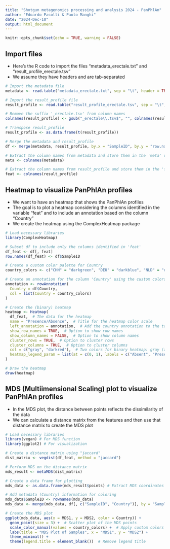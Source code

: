 ---
title: "Shotgun metagenomics processing and analysis 2024 - PanPhlAn"
author: "Edoardo Pasolli & Paolo Manghi"
date: "2024-Dec-10"
output: html_document
---

```{r setup, include=FALSE}
knitr::opts_chunk$set(echo = TRUE, warning = FALSE)
```

## Import files

- Here's the R code to import the files "metadata_erectale.txt" and "result_profile_erectale.tsv"
- We assume they have headers and are tab-separated

```{r}
# Import the metadata file
metadata <- read.table("metadata_erectale.txt", sep = "\t", header = TRUE)

# Import the result_profile file
result_profile <- read.table("result_profile_erectale.tsv", sep = "\t", header = TRUE, row.names = 1, check.names = FALSE)

# Remove the suffix '_erectale.tsv' from column names
colnames(result_profile) <- gsub("_erectale\\.tsv$", "", colnames(result_profile))

# Transpose result_profile
result_profile <- as.data.frame(t(result_profile))

# Merge the metadata and result_profile
df <- merge(metadata, result_profile, by.x = "SampleID", by.y = "row.names", all = FALSE)

# Extract the column names from metadata and store them in the 'meta' variable
meta <- colnames(metadata)

# Extract the column names from result_profile and store them in the 'feat' variable
feat <- colnames(result_profile)
```

## Heatmap to visualize PanPhlAn profiles

- We want to have an heatmap that shows the PanPhlAn profiles
- The goal is to plot a heatmap considering the columns identified in the variable "feat" and to include an annotation based on the column "Country"
- We create the heatmap using the ComplexHeatmap package

```{r}
# Load necessary libraries
library(ComplexHeatmap)

# Subset df to include only the columns identified in 'feat'
df_feat <- df[, feat]
row.names(df_feat) <- df$SampleID

# Create a custom color palette for Country
country_colors <- c("CHN" = "darkgreen", "DEU" = "darkblue", "NLD" = "orange", "RUS" = "purple")

# Create an annotation for the column 'Country' using the custom colors
annotation <- rowAnnotation(
  Country = df$Country,
  col = list(Country = country_colors)
)

# Create the (binary) heatmap
heatmap <- Heatmap(
  df_feat,  # The data for the heatmap
  name = "Presence/Absence",  # Title for the heatmap color scale
  left_annotation = annotation,  # Add the country annotation to the top of the heatmap
  show_row_names = TRUE,  # Option to show row names
  show_column_names = FALSE,  # Option to show column names
  cluster_rows = TRUE,  # Option to cluster rows
  cluster_columns = TRUE,  # Option to cluster columns
  col = c("gray", "darkred"),  # Two colors for binary heatmap: gray (absence), darkred (presence)
  heatmap_legend_param = list(at = c(0, 1), labels = c("Absent", "Present"))  # Set the legend to be discrete
)

# Draw the heatmap
draw(heatmap)
```

## MDS (Multiimensional Scaling) plot to visualize PanPhlAn profiles
- In the MDS plot, the distance between points reflects the dissimilarity of the data
- We can calculate a distance matrix from the features and then use that distance matrix to create the MDS plot

```{r}
# Load necessary libraries
library(vegan) # For MDS function
library(ggplot2) # For visualization

# Create a distance matrix using "jaccard"
dist_matrix <- vegdist(df_feat, method = "jaccard")

# Perform MDS on the distance matrix
mds_result <- metaMDS(dist_matrix)

# Create a data frame for plotting
mds_data <- as.data.frame(mds_result$points) # Extract MDS coordinates

# Add metadata (Country) information for coloring
mds_data$SampleID <- rownames(mds_data)
mds_data <- merge(mds_data, df[, c("SampleID", "Country")], by = "SampleID")

# Create the MDS plot
ggplot(mds_data, aes(x = MDS1, y = MDS2, color = Country)) +
  geom_point(size = 3) +  # Scatter plot of the MDS points
  scale_color_manual(values = country_colors) +  # Apply custom colors for countries
  labs(title = "MDS Plot of Samples", x = "MDS1", y = "MDS2") +
  theme_minimal() +
  theme(legend.title = element_blank())  # Remove legend title
```
